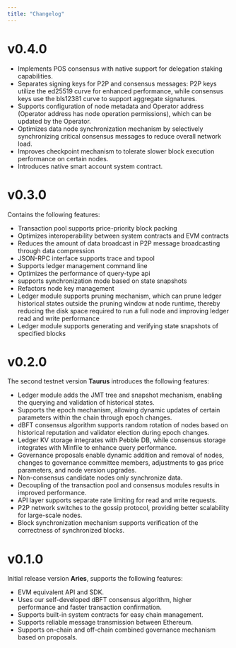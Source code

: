 ```yaml
---
title: "Changelog"
---
```


# v0.4.0
- Implements POS consensus with native support for delegation staking capabilities.
- Separates signing keys for P2P and consensus messages: P2P keys utilize the ed25519 curve for enhanced performance, while consensus keys use the bls12381 curve to support aggregate signatures.
- Supports configuration of node metadata and Operator address (Operator address has node operation permissions), which can be updated by the Operator.
- Optimizes data node synchronization mechanism by selectively synchronizing critical consensus messages to reduce overall network load.
- Improves checkpoint mechanism to tolerate slower block execution performance on certain nodes.
- Introduces native smart account system contract.

# v0.3.0
Contains the following features:
- Transaction pool supports price-priority block packing
- Optimizes interoperability between system contracts and EVM contracts
- Reduces the amount of data broadcast in P2P message broadcasting through data compression
- JSON-RPC interface supports trace and txpool
- Supports ledger management command line
- Optimizes the performance of query-type api
- supports synchronization mode based on state snapshots
- Refactors node key management
- Ledger module supports pruning mechanism, which can prune ledger historical states outside the pruning window at node runtime, thereby reducing the disk space required to run a full node and improving ledger read and write performance
- Ledger module supports generating and verifying state snapshots of specified blocks

# v0.2.0
The second testnet version **Taurus** introduces the following features:
- Ledger module adds the JMT tree and snapshot mechanism, enabling the querying and validation of historical states.
- Supports the epoch mechanism, allowing dynamic updates of certain parameters within the chain through epoch changes.
- dBFT consensus algorithm supports random rotation of nodes based on historical reputation and validator election during epoch changes.
- Ledger KV storage integrates with Pebble DB, while consensus storage integrates with Minfile to enhance query performance.
- Governance proposals enable dynamic addition and removal of nodes, changes to governance committee members, adjustments to gas price parameters, and node version upgrades.
- Non-consensus candidate nodes only synchronize data.
- Decoupling of the transaction pool and consensus modules results in improved performance.
- API layer supports separate rate limiting for read and write requests.
- P2P network switches to the gossip protocol, providing better scalability for large-scale nodes.
- Block synchronization mechanism supports verification of the correctness of synchronized blocks.

# v0.1.0
Initial release version **Aries**, supports the following features:
- EVM equivalent API and SDK.
- Uses our self-developed dBFT consensus algorithm, higher performance and faster transaction confirmation.
- Supports built-in system contracts for easy chain management.
- Supports reliable message transmission between Ethereum.
- Supports on-chain and off-chain combined governance mechanism based on proposals.



